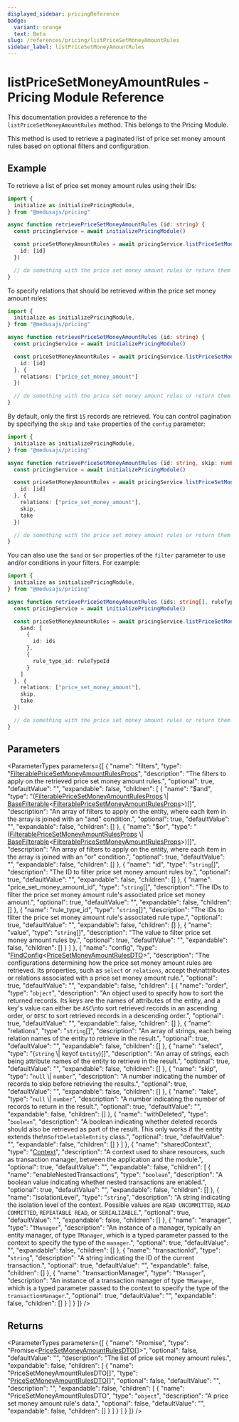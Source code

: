```yaml
---
displayed_sidebar: pricingReference
badge:
  variant: orange
  text: Beta
slug: /references/pricing/listPriceSetMoneyAmountRules
sidebar_label: listPriceSetMoneyAmountRules
---
```



# listPriceSetMoneyAmountRules - Pricing Module Reference

This documentation provides a reference to the `listPriceSetMoneyAmountRules` method. This belongs to the Pricing Module.

This method is used to retrieve a paginated list of price set money amount rules based on optional filters and configuration.

## Example

To retrieve a list of price set money amount rules using their IDs:

```ts
import {
  initialize as initializePricingModule,
} from "@medusajs/pricing"

async function retrievePriceSetMoneyAmountRules (id: string) {
  const pricingService = await initializePricingModule()

  const priceSetMoneyAmountRules = await pricingService.listPriceSetMoneyAmountRules({
    id: [id]
  })

  // do something with the price set money amount rules or return them
}
```

To specify relations that should be retrieved within the price set money amount rules:

```ts
import {
  initialize as initializePricingModule,
} from "@medusajs/pricing"

async function retrievePriceSetMoneyAmountRules (id: string) {
  const pricingService = await initializePricingModule()

  const priceSetMoneyAmountRules = await pricingService.listPriceSetMoneyAmountRules({
    id: [id]
  }, {
    relations: ["price_set_money_amount"]
  })

  // do something with the price set money amount rules or return them
}
```

By default, only the first `15` records are retrieved. You can control pagination by specifying the `skip` and `take` properties of the `config` parameter:

```ts
import {
  initialize as initializePricingModule,
} from "@medusajs/pricing"

async function retrievePriceSetMoneyAmountRules (id: string, skip: number, take: number) {
  const pricingService = await initializePricingModule()

  const priceSetMoneyAmountRules = await pricingService.listPriceSetMoneyAmountRules({
    id: [id]
  }, {
    relations: ["price_set_money_amount"],
    skip,
    take
  })

  // do something with the price set money amount rules or return them
}
```

You can also use the `$and` or `$or` properties of the `filter` parameter to use and/or conditions in your filters. For example:

```ts
import {
  initialize as initializePricingModule,
} from "@medusajs/pricing"

async function retrievePriceSetMoneyAmountRules (ids: string[], ruleTypeId: string[], skip: number, take: number) {
  const pricingService = await initializePricingModule()

  const priceSetMoneyAmountRules = await pricingService.listPriceSetMoneyAmountRules({
    $and: [
      {
        id: ids
      },
      {
        rule_type_id: ruleTypeId
      }
    ]
  }, {
    relations: ["price_set_money_amount"],
    skip,
    take
  })

  // do something with the price set money amount rules or return them
}
```

## Parameters

<ParameterTypes parameters={[
  {
    "name": "filters",
    "type": "[FilterablePriceSetMoneyAmountRulesProps](../../interfaces/pricing.FilterablePriceSetMoneyAmountRulesProps.mdx)",
    "description": "The filters to apply on the retrieved price set money amount rules.",
    "optional": true,
    "defaultValue": "",
    "expandable": false,
    "children": [
      {
        "name": "$and",
        "type": "([FilterablePriceSetMoneyAmountRulesProps](../../interfaces/pricing.FilterablePriceSetMoneyAmountRulesProps.mdx) \\| [BaseFilterable](../../interfaces/pricing.BaseFilterable.mdx)&#60;[FilterablePriceSetMoneyAmountRulesProps](../../interfaces/pricing.FilterablePriceSetMoneyAmountRulesProps.mdx)&#62;)[]",
        "description": "An array of filters to apply on the entity, where each item in the array is joined with an \"and\" condition.",
        "optional": true,
        "defaultValue": "",
        "expandable": false,
        "children": []
      },
      {
        "name": "$or",
        "type": "([FilterablePriceSetMoneyAmountRulesProps](../../interfaces/pricing.FilterablePriceSetMoneyAmountRulesProps.mdx) \\| [BaseFilterable](../../interfaces/pricing.BaseFilterable.mdx)&#60;[FilterablePriceSetMoneyAmountRulesProps](../../interfaces/pricing.FilterablePriceSetMoneyAmountRulesProps.mdx)&#62;)[]",
        "description": "An array of filters to apply on the entity, where each item in the array is joined with an \"or\" condition.",
        "optional": true,
        "defaultValue": "",
        "expandable": false,
        "children": []
      },
      {
        "name": "id",
        "type": "`string`[]",
        "description": "The ID to filter price set money amount rules by.",
        "optional": true,
        "defaultValue": "",
        "expandable": false,
        "children": []
      },
      {
        "name": "price_set_money_amount_id",
        "type": "`string`[]",
        "description": "The IDs to filter the price set money amount rule's associated price set money amount.",
        "optional": true,
        "defaultValue": "",
        "expandable": false,
        "children": []
      },
      {
        "name": "rule_type_id",
        "type": "`string`[]",
        "description": "The IDs to filter the price set money amount rule's associated rule type.",
        "optional": true,
        "defaultValue": "",
        "expandable": false,
        "children": []
      },
      {
        "name": "value",
        "type": "`string`[]",
        "description": "The value to filter price set money amount rules by.",
        "optional": true,
        "defaultValue": "",
        "expandable": false,
        "children": []
      }
    ]
  },
  {
    "name": "config",
    "type": "[FindConfig](../../interfaces/pricing.FindConfig.mdx)&#60;[PriceSetMoneyAmountRulesDTO](../../interfaces/pricing.PriceSetMoneyAmountRulesDTO.mdx)&#62;",
    "description": "The configurations determining how the price set money amount rules are retrieved. Its properties, such as `select` or `relations`, accept the\nattributes or relations associated with a price set money amount rule.",
    "optional": true,
    "defaultValue": "",
    "expandable": false,
    "children": [
      {
        "name": "order",
        "type": "`object`",
        "description": "An object used to specify how to sort the returned records. Its keys are the names of attributes of the entity, and a key's value can either be `ASC`\nto sort retrieved records in an ascending order, or `DESC` to sort retrieved records in a descending order.",
        "optional": true,
        "defaultValue": "",
        "expandable": false,
        "children": []
      },
      {
        "name": "relations",
        "type": "`string`[]",
        "description": "An array of strings, each being relation names of the entity to retrieve in the result.",
        "optional": true,
        "defaultValue": "",
        "expandable": false,
        "children": []
      },
      {
        "name": "select",
        "type": "(`string` \\| keyof `Entity`)[]",
        "description": "An array of strings, each being attribute names of the entity to retrieve in the result.",
        "optional": true,
        "defaultValue": "",
        "expandable": false,
        "children": []
      },
      {
        "name": "skip",
        "type": "`null` \\| `number`",
        "description": "A number indicating the number of records to skip before retrieving the results.",
        "optional": true,
        "defaultValue": "",
        "expandable": false,
        "children": []
      },
      {
        "name": "take",
        "type": "`null` \\| `number`",
        "description": "A number indicating the number of records to return in the result.",
        "optional": true,
        "defaultValue": "",
        "expandable": false,
        "children": []
      },
      {
        "name": "withDeleted",
        "type": "`boolean`",
        "description": "A boolean indicating whether deleted records should also be retrieved as part of the result. This only works if the entity extends the\n`SoftDeletableEntity` class.",
        "optional": true,
        "defaultValue": "",
        "expandable": false,
        "children": []
      }
    ]
  },
  {
    "name": "sharedContext",
    "type": "[Context](../../interfaces/pricing.Context.mdx)",
    "description": "A context used to share resources, such as transaction manager, between the application and the module.",
    "optional": true,
    "defaultValue": "",
    "expandable": false,
    "children": [
      {
        "name": "enableNestedTransactions",
        "type": "`boolean`",
        "description": "A boolean value indicating whether nested transactions are enabled.",
        "optional": true,
        "defaultValue": "",
        "expandable": false,
        "children": []
      },
      {
        "name": "isolationLevel",
        "type": "`string`",
        "description": "A string indicating the isolation level of the context. Possible values are `READ UNCOMMITTED`, `READ COMMITTED`, `REPEATABLE READ`, or `SERIALIZABLE`.",
        "optional": true,
        "defaultValue": "",
        "expandable": false,
        "children": []
      },
      {
        "name": "manager",
        "type": "`TManager`",
        "description": "An instance of a manager, typically an entity manager, of type `TManager`, which is a typed parameter passed to the context to specify the type of the `manager`.",
        "optional": true,
        "defaultValue": "",
        "expandable": false,
        "children": []
      },
      {
        "name": "transactionId",
        "type": "`string`",
        "description": "A string indicating the ID of the current transaction.",
        "optional": true,
        "defaultValue": "",
        "expandable": false,
        "children": []
      },
      {
        "name": "transactionManager",
        "type": "`TManager`",
        "description": "An instance of a transaction manager of type `TManager`, which is a typed parameter passed to the context to specify the type of the `transactionManager`.",
        "optional": true,
        "defaultValue": "",
        "expandable": false,
        "children": []
      }
    ]
  }
]} />

## Returns

<ParameterTypes parameters={[
  {
    "name": "Promise",
    "type": "Promise&#60;[PriceSetMoneyAmountRulesDTO](../../interfaces/pricing.PriceSetMoneyAmountRulesDTO.mdx)[]&#62;",
    "optional": false,
    "defaultValue": "",
    "description": "The list of price set money amount rules.",
    "expandable": false,
    "children": [
      {
        "name": "PriceSetMoneyAmountRulesDTO[]",
        "type": "[PriceSetMoneyAmountRulesDTO](../../interfaces/pricing.PriceSetMoneyAmountRulesDTO.mdx)[]",
        "optional": false,
        "defaultValue": "",
        "description": "",
        "expandable": false,
        "children": [
          {
            "name": "PriceSetMoneyAmountRulesDTO",
            "type": "`object`",
            "description": "A price set money amount rule's data.",
            "optional": false,
            "defaultValue": "",
            "expandable": false,
            "children": []
          }
        ]
      }
    ]
  }
]} />
